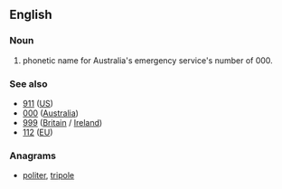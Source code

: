 ==English==
===Noun===
{{en-noun|-}}
# {{Australia}} phonetic name for Australia's emergency service's number of 000.
===See also===
*[[911]] ([[US]])
*[[000]] ([[Australia]])
*[[999]] ([[Britain]] / [[Ireland]])
*[[112]] ([[EU]])

===Anagrams===
* [[politer#English|politer]], [[tripole#English|tripole]]
